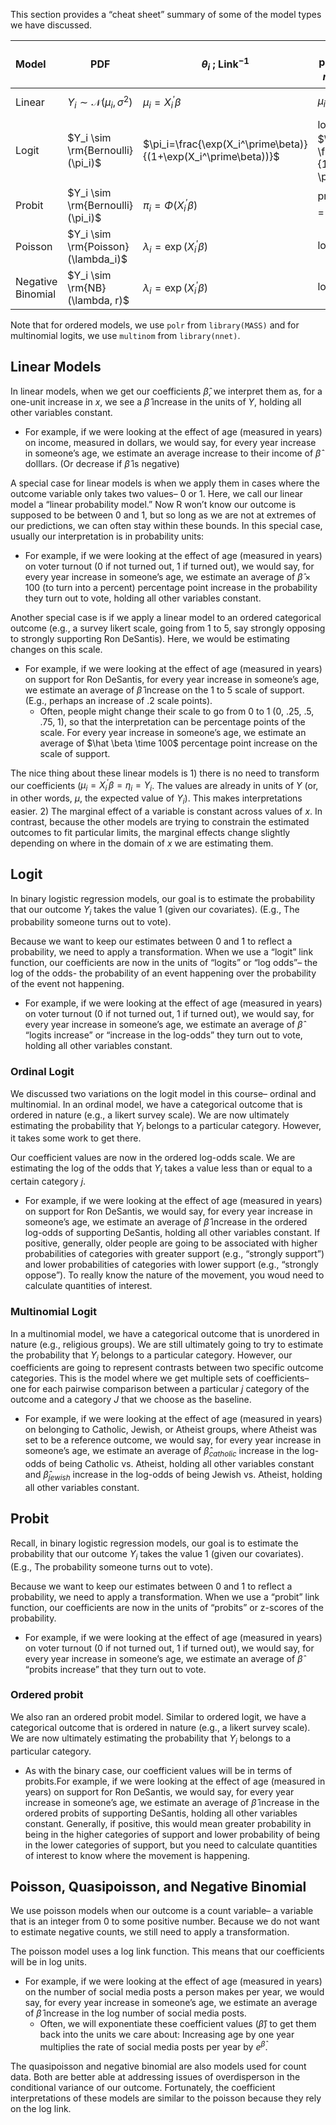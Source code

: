 This section provides a "cheat sheet" summary of some of the model types we have discussed. 



| Model  | PDF                                    | $\theta_i$ ; Link$^{-1}$                                        | linear predictor: $\eta_i=X_i^\prime\beta$           | Type of Outcome    | R function |
|:--------------|-------------|---------------------|------------------------------------------|--------------------------|-------------------:|
| Linear | $Y_i \sim \mathcal{N}(\mu_i,\sigma^2)$ | $\mu_i = X_i^\prime\beta$                                       | $\mu_i$            | Numeric continuous    | `lm()`
| Logit  | $Y_i \sim \rm{Bernoulli}(\pi_i)$       | $\pi_i=\frac{\exp(X_i^\prime\beta)}{(1+\exp(X_i^\prime\beta))}$ | logit$(\pi_i)$ = $\log \frac{\pi_i}{1 - \pi_i}$     |  Categorical   | `glm()`
| Probit | $Y_i \sim \rm{Bernoulli}(\pi_i)$       | $\pi_i = \Phi(X_i^\prime\beta)$                                 | probit$(\pi_i)=\Phi^{-1}(\pi_i)$ |  Categorical   |  `glm()`
| Poisson | $Y_i \sim \rm{Poisson}(\lambda_i)$       | $\lambda_i = \exp(X_i^\prime\beta)$                                 | $\log(\lambda_i)$ | Count    |  `glm()`
| Negative Binomial | $Y_i \sim \rm{NB}(\lambda, r)$       | $\lambda_i = \exp(X_i^\prime\beta)$                                 | $\log(\lambda_i)$ |  Count   |  `glm.nb()`

Note that for ordered models, we use `polr` from `library(MASS)` and for multinomial logits, we use `multinom` from `library(nnet)`.

## Linear Models

In linear models, when we get our coefficients $\hat \beta$, we interpret them as, for a one-unit increase in $x$, we see a $\hat \beta$ increase in the units of $Y$, holding all other variables constant.

- For example, if we were looking at the effect of age (measured in years) on income, measured in dollars, we would say, for every year increase in someone's age, we estimate an average increase to their income of $\hat \beta$ dolllars. (Or decrease if $\hat \beta$ is negative)

A special case for linear models is when we apply them in cases where the outcome variable only takes two values-- 0 or 1. Here, we call our linear model a "linear probability model." Now R won't know our outcome is supposed to be between 0 and 1, but so long as we are not at extremes of our predictions, we can often stay within these bounds. In this special case, usually our interpretation is in probability units:

- For example, if we were looking at the effect of age (measured in years) on voter turnout (0 if not turned out, 1 if turned out), we would say, for every year increase in someone's age, we estimate an average of $\hat \beta \times 100$ (to turn into a percent) percentage point increase in the probability they turn out to vote, holding all other variables constant.

Another special case is if we apply a linear model to an ordered categorical outcome (e.g., a survey likert scale, going from 1 to 5, say strongly opposing to strongly supporting Ron DeSantis). Here, we would be estimating changes on this scale. 

- For example, if we were looking at the effect of age (measured in years) on support for Ron DeSantis, for every year increase in someone's age, we estimate an average of $\hat \beta$ increase on the 1 to 5 scale of support. (E.g., perhaps an increase of .2 scale points). 
  + Often, people might change their scale to go from 0 to 1 (0, .25, .5, .75, 1), so that the interpretation can be percentage points of the scale. For every year increase in someone's age, we estimate an average of $\hat \beta \time 100$ percentage point increase on the scale of support.

The nice thing about these linear models is 1) there is no need to transform our coefficients ($\mu_i = X_i^\prime\beta = \eta_i = Y_i$. The values are already in units of $Y$ (or, in other words, $\mu$, the expected value of $Y_i$). This makes interpretations easier. 2) The marginal effect of a variable is constant across values of $x$. In contrast, because the other models are trying to constrain the estimated outcomes to fit particular limits, the marginal effects change slightly depending on where in the domain of $x$ we are estimating them.

## Logit

In binary logistic regression models, our goal is to estimate the probability that our outcome $Y_i$ takes the value 1 (given our covariates). (E.g., The probability someone turns out to vote).

Because we want to keep our estimates between 0 and 1 to reflect a probability, we need to apply a transformation. When we use a "logit" link function, our coefficients are now in the units of "logits" or "log odds"-- the log of the odds- the probability of an event happening over the probability of the event not happening.

- For example, if we were looking at the effect of age (measured in years) on voter turnout (0 if not turned out, 1 if turned out), we would say, for every year increase in someone's age, we estimate an average of $\hat \beta$ "logits increase" or "increase in the log-odds" they turn out to vote, holding all other variables constant.

### Ordinal Logit

We discussed two variations on the logit model in this course-- ordinal and multinomial. In an ordinal model, we have a categorical outcome that is ordered in nature (e.g., a likert survey scale). We are now ultimately estimating the probability that $Y_i$ belongs to a particular category. However, it takes some work to get there.

Our coefficient values are now in the ordered log-odds scale. We are estimating the log of the odds that $Y_i$ takes a value less than or equal to a certain category $j$. 

- For example, if we were looking at the effect of age (measured in years) on support for Ron DeSantis, we would say, for every year increase in someone's age, we estimate an average of $\hat \beta$ increase in the ordered log-odds of supporting DeSantis, holding all other variables constant. If positive, generally, older people are going to be associated with higher probabilities of categories with greater support (e.g., "strongly support") and lower probabilities of categories with lower support (e.g., "strongly oppose"). To really know the nature of the movement, you woud need to calculate quantities of interest.

### Multinomial Logit

In a multinomial model, we have a categorical outcome that is unordered in nature (e.g., religious groups). We are still ultimately going to try to estimate the probability that $Y_i$ belongs to a particular category. However, our coefficients are going to represent contrasts between two specific outcome categories. This is the model where we get multiple sets of coefficients-- one for each pairwise comparison between a particular $j$ category of the outcome and a category $J$ that we choose as the baseline.

- For example, if we were looking at the effect of age (measured in years) on belonging to Catholic, Jewish, or Atheist groups, where Atheist was set to be a reference outcome, we would say, for every year increase in someone's age, we estimate an average of $\hat \beta_{catholic}$ increase in the log-odds of being Catholic vs. Atheist, holding all other variables constant and $\hat \beta_{jewish}$ increase in the log-odds of being Jewish vs. Atheist, holding all other variables constant.

## Probit

Recall, in binary logistic regression models, our goal is to estimate the probability that our outcome $Y_i$ takes the value 1 (given our covariates). (E.g., The probability someone turns out to vote).

Because we want to keep our estimates between 0 and 1 to reflect a probability, we need to apply a transformation. When we use a "probit" link function, our coefficients are now in the units of "probits" or z-scores of the probability. 

- For example, if we were looking at the effect of age (measured in years) on voter turnout (0 if not turned out, 1 if turned out), we would say, for every year increase in someone's age, we estimate an average of $\hat \beta$ "probits increase" that they turn out to vote.

### Ordered probit

We also ran an ordered probit model. Similar to ordered logit, we have a categorical outcome that is ordered in nature (e.g., a likert survey scale). We are now ultimately estimating the probability that $Y_i$ belongs to a particular category.

- As with the binary case, our coefficient values will be in terms of probits.For example, if we were looking at the effect of age (measured in years) on support for Ron DeSantis, we would say, for every year increase in someone's age, we estimate an average of $\hat \beta$ increase in the ordered probits of supporting DeSantis, holding all other variables constant. Generally, if positive, this would mean greater probability in being in the higher categories of support and lower probability of being in the lower categories of support, but you need to calculate quantities of interest to know where the movement is happening.

## Poisson, Quasipoisson, and Negative Binomial

We use poisson models when our outcome is a count variable-- a variable that is an integer from 0 to some positive number. Because we do not want to estimate negative counts, we still need to apply a transformation.

The poisson model uses a log link function. This means that our coefficients will be in log units.

- For example, if we were looking at the effect of age (measured in years) on the number of social media posts a person makes per year, we would say, for every year increase in someone's age, we estimate an average of $\hat \beta$ increase in the log number of social media posts. 
    + Often, we will exponentiate these coefficient values ($\hat \beta$) to get them back into the units we care about: Increasing age by one year multiplies the rate of social media posts per year by $e^{\hat \beta}$.

The quasipoisson and negative binomial are also models used for count data. Both are better able at addressing issues of overdisperson in the conditional variance of our outcome. Fortunately, the coefficient interpretations of these models are similar to the poisson because they rely on the log link.








